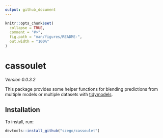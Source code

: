 ```yaml
---
output: github_document
---
```


<!-- README.md is generated from README.Rmd. Please edit that file -->

```r
knitr::opts_chunk$set(
  collapse = TRUE,
  comment = "#>",
  fig.path = "man/figures/README-",
  out.width = "100%"
)
```

# cassoulet

<!-- badges: start -->
<!-- badges: end -->

*Version 0.0.3.2*

This package provides some helper functions for blending predictions from multiple models or multiple datasets with [tidymodels](https://www.tidymodels.org/).

## Installation

To install, run:

``` r
devtools::install_github("szego/cassoulet")
```
